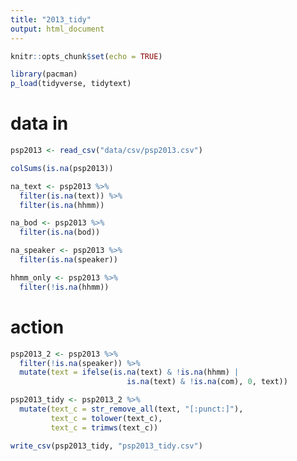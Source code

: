 ```yaml
---
title: "2013_tidy"
output: html_document
---
```


```r
knitr::opts_chunk$set(echo = TRUE)

library(pacman)
p_load(tidyverse, tidytext)
```

# data in
```r
psp2013 <- read_csv("data/csv/psp2013.csv")

colSums(is.na(psp2013))

na_text <- psp2013 %>%
  filter(is.na(text)) %>%
  filter(is.na(hhmm))

na_bod <- psp2013 %>%
  filter(is.na(bod))

na_speaker <- psp2013 %>%
  filter(is.na(speaker))

hhmm_only <- psp2013 %>%
  filter(!is.na(hhmm))
```

# action
```r
psp2013_2 <- psp2013 %>%
  filter(!is.na(speaker)) %>%
  mutate(text = ifelse(is.na(text) & !is.na(hhmm) |
                          is.na(text) & !is.na(com), 0, text))

psp2013_tidy <- psp2013_2 %>%
  mutate(text_c = str_remove_all(text, "[:punct:]"),
         text_c = tolower(text_c),
         text_c = trimws(text_c))

write_csv(psp2013_tidy, "psp2013_tidy.csv")
```


